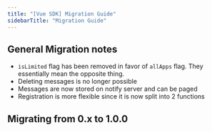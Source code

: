 ```yaml
---
title: "[Vue SDK] Migration Guide"
sidebarTitle: "Migration Guide"
---
```



## General Migration notes

- `isLimited` flag has been removed in favor of `allApps` flag. They essentially mean the opposite thing.
- Deleting messages is no longer possible
- Messages are now stored on notify server and can be paged
- Registration is more flexible since it is now split into 2 functions

## Migrating from 0.x to 1.0.0

<Migration />
